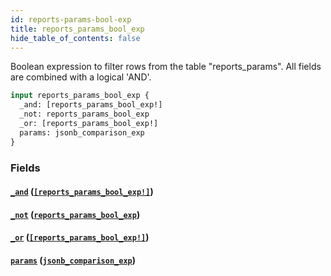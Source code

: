 ```yaml
---
id: reports-params-bool-exp
title: reports_params_bool_exp
hide_table_of_contents: false
---
```



Boolean expression to filter rows from the table "reports_params". All fields are combined with a logical 'AND'.

```graphql
input reports_params_bool_exp {
  _and: [reports_params_bool_exp!]
  _not: reports_params_bool_exp
  _or: [reports_params_bool_exp!]
  params: jsonb_comparison_exp
}
```


### Fields

#### [`_and`](#) ([`[reports_params_bool_exp!]`](../inputs/reports-params-bool-exp))




#### [`_not`](#) ([`reports_params_bool_exp`](../inputs/reports-params-bool-exp))




#### [`_or`](#) ([`[reports_params_bool_exp!]`](../inputs/reports-params-bool-exp))




#### [`params`](#) ([`jsonb_comparison_exp`](../inputs/jsonb-comparison-exp))






